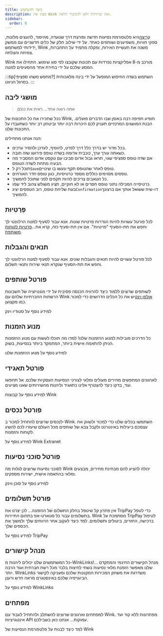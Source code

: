```yaml
---
title: כיצד להשתמש
description: מציג את Wink ואת שירותיה ולאן להמשיך הלאה.
sidebar:
  order: 0
---
```


[קְרִיצָה](https://wink.travel)היא פלטפורמת נסיעות חדשה ופורצת דרך שנועדה, מהיסוד, להעצים מלונות, ספקי חוויות, משפיענים ושותפים כאחד. על ידי שילוב חלק של כלים חדשניים עם ממשק ידידותי למשתמש, Wink משנה את תעשיית האירוח, ומקלה מתמיד על התחברות, צמיחה והצלחה.

Wink מורכב מ-8 אפליקציות נפרדות עם תכונות שקובצו לפי סוג שימוש.
התחילו את המסע שלכם על ידי בחירת אחד מהסעיפים למטה.

:::tip\[מחפש משהו ספציפי?]
השתמש בשדה החיפוש המופעל על ידי בינה מלאכותית בסרגל הניווט.
:::

## מושגי ליבה

> אתה רואה אחד... ראית את כולם

ככל שתכירו את כל התכונות של Wink, תופיע חפיפה רבה באופן שבו הדברים פועלים.
הבנת המושגים המרכזיים תעניק לכם היכרות רבה יותר וביטחון רב יותר כשתעבדו על התכונות שלנו.

הנה אנחנו מתחילים:

* בכל מדור יש בדרך כלל דרך לפרט, להוסיף, לעדכן ולהסיר ערכים.
* כשאתה עורך ערך, כוכבית אדומה<Badge text="*" variant="danger" size="large" />
  בשדה טופס פירושו שזה חובה.
* אם שדה טופס ספציפי שגוי, תראו גבול אדום סביבו עם טקסט אדום המסביר מה הבעיה מתחת לשדה הטופס.
* תוכל רק ל`Save`טופס לאחר שהטופס תקף ונעשו בו שינויים.
* טפסים מסוימים כוללים מספר כרטיסיות, כגון טופס חדר האורחים.
* כל הטאבים צריכים להיות תקפים לפני שתוכל להמשיך.
* כרטיסייה המכילה נתוני טופס חסרים או לא חוקיים, תציג משולש צהוב<Badge text="⚠️" variant="caution" size="large" />
  ליד שמו.
* בעת שליחת טופס, רוב הטפסים יציג`Confirmation`דו-שיח ששואל אותך אם ברצונך להמשיך.

## פְּרָטִיוּת

לכל פורטל עשויות להיות הגדרות פרטיות שונות. אנא עבור לסעיף למטה הרלוונטי לך וחפש את תת-הסעיף "פרטיות". אם אין תת-סעיף כזה, קרא את...[פרטיות לקוחות משותפת](/booking-engine/privacy).

## תנאים והגבלות

לכל פורטל עשויים להיות תנאים והגבלות שונים. אנא עבור לסעיף למטה הרלוונטי לך וחפש את תת-הסעיף שנקרא תנאי שירות ותנאי תשלום.

## פורטל שותפים

לשותפים שרוצים ללמוד כיצד להרוויח הכנסה פסיבית על ידי מונטיזציה של חשבונות הרשתות החברתיות שלהם עם Wink.[אולפן וינק](https://studio.wink.travel)יש את כל הכלים הדרושים כדי למכור כמו מקצוען.

<LinkButton href="/studio/what-is-studio">
  למידע נוסף על סטודיו וינק
</LinkButton>


## מנוע הזמנות

כל הדרכים מובילות למנוע ההזמנות שלנו! למדו מה תוכלו לעשות עם מנוע ההזמנות הניתן להתאמה אישית ביותר, המתמקד ביותר בנסיעות, בשוק.

<LinkButton href="/booking-engine/in-a-nutshell">
  למידע נוסף על מנוע ההזמנות שלנו
</LinkButton>


## פורטל תאגידי

לארגונים המחפשים מחירים מעולים ומלאי לצורכי הנסיעות העסקיות שלכם. אל תחפשו עוד, בדקו כיצד להצטרף אלינו כתאגיד וליהנות מהשירותים שאנו מציעים.

<LinkButton href="/corporate/what-is-group">
  למידע נוסף על קבוצות Wink
</LinkButton>


## פורטל נכסים

לנכסים שרוצים להתחיל למכור ב-Wink. השתמשו בכלים שלנו כדי למכור ולשווק את עצמכם ביעילות באינטרנט ולקבל צבא של שותפים מכל העולם שיעזרו לכם להשיג לקוחות והזמנות.

<LinkButton href="/extranet/what-is-extranet">
  למידע נוסף על Wink Extranet
</LinkButton>


## פורטל סוכני נסיעות

לסוכני נסיעות שרוצים לגלות מה Wink יכולה להציע להם מבחינת מחירים, מבצעים ומלאי בהתאמה אישית, ישירות מספקים.

<LinkButton href="/travel-agent/what-is-agent">
  למידע נוסף על סוכן ווינק
</LinkButton>


## פורטל תשלומים

אין פתרון קל שיטפל בחלק התשלום של ההזמנה... לכן יצרנו את TripPay כדי לטפל בתשלומים עבור כל סטארט-אפ בתחום התיירות. Wink מסתמכת על TripPay לטיפול ברכישה, החזרים, ביטולים ותשלומים.
למד כיצד לעקוב אחר הרווחים שלך ולמשוך את הכספים שלך.

<LinkButton href="/payment/what-is-trip-pay">
  למידע נוסף על TripPay
</LinkButton>


## מנהל קישורים

כל המשתמשים שלנו יכולים ליהנות מ-WinkLinks!... מנהל הקישורים החינמי והמתקדם שלנו מאפשר הזמנת מלאי נסיעות בשתי לחיצות בלבד מכל רשת חברתית ועוד הרבה יותר.
WinkLinks משדרגת את משחק המכירות המקוונות שלכם ומעניקה לקישור הביוגרפיה שלכם באינסטגרם מראה חדש ורענן.

<LinkButton href="/link-manager/wink-links">
  למידע נוסף על WinkLinks
</LinkButton>


## מפתחים

למפתחים וארגונים שרוצים להשתלב ולהתחיל לעבוד עם Wink. מפתרונות ללא קוד ועד אינטגרציות API עמוקות... אנחנו כאן בשבילכם.

<LinkButton href="/developers/build-on-wink">
  למד כיצד לבנות על פלטפורמת הנסיעות של Wink
</LinkButton>

